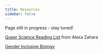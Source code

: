 ```yaml
---
title: Resources
sidebar: false
---
```


[Page still in progress - stay tuned!]{.custom-subtitle}

[Queer Science Reading List](https://alexzahara.wordpress.com/queer-science/){.uri} from Alexa Zahara

[Gender Inclusive Biology](genderinclusivebiology.com)
